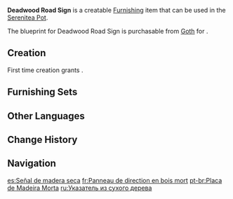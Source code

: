 {{Furnishing Infobox
|id             = 373113
|image          = Item Deadwood Road Sign.png
|category       = Landscape
|subcategory    = Small Object
|quality        = 2
|adeptal_energy = 30
|load           = 65
|reduced_load   = 47
|description    = A simple road sign. The wood used here seems to have lost all its moisture and is beginning to slant a little from long-term disrepair. The [[Treasure Hoarders]] have also been known to switch the directions up to lure people into ambushes, all the better to rob them blind with.
|mention        = Treasure Hoarders
|blueprint      = [[Goth]]
}}
'''Deadwood Road Sign''' is a creatable [[Furnishing]] item that can be used in the [[Serenitea Pot]].

The blueprint for Deadwood Road Sign is purchasable from [[Goth]] for {{Item|Mora|24|x=25,000}}.

==Creation==
First time creation grants {{Item|Trust|24|x=30}}.
{{Recipe
|type = Creation
|time = 12h
|Fir Wood = 4
|sort = Fir Wood
}}

==Furnishing Sets==
{{Craft Usage|type=Furnishing Set}}

==Other Languages==
{{Other Languages
|default_hidden = 1
|en      = Deadwood Road Sign
|zhs     = 枯木方向标
|zhs_rm  = Kūmù Fāngxiàng Biāo
|zht     = 枯木方向標
|zht_rm  = Kūmù Fāngxiàng Biāo
|ja      = 枯木の道標
|ja_rm   = Koboku no Douhyou{{Assumed}}
|ko      = 마른 나무 방향표
|es      = Señal de madera seca
|fr      = Panneau de direction en bois mort
|ru      = Указатель из сухого дерева
|th      = ป้ายบอกทางไม้แห้ง
|th_rm   = 
|vi      = Biển Chỉ Đường Bằng Gỗ
|de      = Baumstumpf-Wegweiser
|id      = Papan Penunjuk Arah yang Lapuk
|pt      = Placa de Madeira Morta
|tr      = Ahşap Yol İşareti
|it      = Segnale stradale in legno morto
}}

==Change History==
{{Change History|1.5}}

==Navigation==
{{Furnishing Navbox|exterior}}

[[es:Señal de madera seca]]
[[fr:Panneau de direction en bois mort]]
[[pt-br:Placa de Madeira Morta]]
[[ru:Указатель из сухого дерева]]